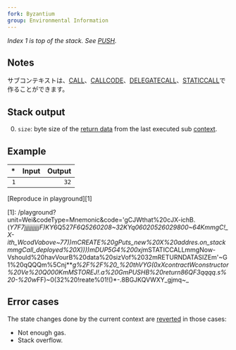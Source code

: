 ```yaml
---
fork: Byzantium
group: Environmental Information
---
```


*Index 1 is top of the stack. See [PUSH](/#60).*

## Notes

サブコンテキストは、[CALL](/#F1)、[CALLCODE](/#F2)、[DELEGATECALL](/#F4)、[STATICCALL](/#FA)で作ることができます。

## Stack output

0. `size`: byte size of the [return data](/about) from the last executed sub [context](/about).

## Example

| * | Input | Output |
|--:|------:|-------:|
| `1` | | `32` |

[Reproduce in playground][1]

[1]: /playground?unit=Wei&codeType=Mnemonic&code='gCJWthat%20cJX-ichB.(*Y7F7jjjjjjjjjjF)KY*6Q527*F6Q5260208~32KYq06020526029800~64KmmgC!_X-ith_WcodVabove~77))mCREATE%20gPuts_new%20X%20addres.on_stackmmgCall_deployed%20X))))mDUP5G4%200xj*mSTATICCALLmmgNow-Vshould%20havVourB%20data%20sizVof%2032mRETURNDATASIZEm'~G1%20qQQQm%5Cnj***g%2F%2F%20_%20thVYG(0xXcontractWconstructor%20Ve%20Q000KmMSTOREJ!.a%20GmPUSHB%20return86QF3qqqq.s%20-%20w*FF)~0(32%20!reate%01!()*-.8BGJKQVWXY_gjmq~_

## Error cases

The state changes done by the current context are [reverted](#FD) in those cases:
- Not enough gas.
- Stack overflow.
